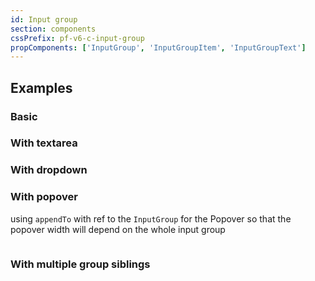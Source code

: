```yaml
---
id: Input group
section: components
cssPrefix: pf-v6-c-input-group
propComponents: ['InputGroup', 'InputGroupItem', 'InputGroupText']
---
```



## Examples

### Basic



<LiveExample src={InputGroupBasic} />

### With textarea



<LiveExample src={InputGroupWithTextarea} />

### With dropdown



<LiveExample src={InputGroupWithDropdown} />

### With popover

using `appendTo` with ref to the `InputGroup` for the Popover so that the popover width will depend on the whole input group
```ts file ='./InputGroupWithPopover.tsx'

```

### With multiple group siblings



<LiveExample src={InputGroupWithSiblings} />
